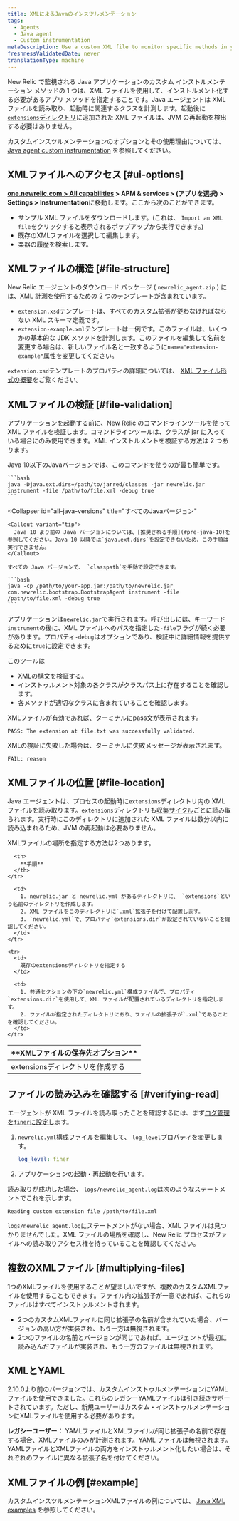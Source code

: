 ```yaml
---
title: XMLによるJavaのインスツルメンテーション
tags:
  - Agents
  - Java agent
  - Custom instrumentation
metaDescription: Use a custom XML file to monitor specific methods in your Java app without modifying code in New Relic.
freshnessValidatedDate: never
translationType: machine
---
```


New Relic で監視される Java アプリケーションのカスタム インストルメンテーション メソッドの 1 つは、XML ファイルを使用して、インストルメント化する必要があるアプリ メソッドを指定することです。Java エージェントは XML ファイルを読み取り、起動時に関連するクラスを計測します。起動後に[`extensions`ディレクトリ](#file-location)に追加された XML ファイルは、JVM の再起動を検出する必要はありません。

カスタムインスツルメンテーションのオプションとその使用理由については、 [Java agent custom instrumentation](/docs/agents/java-agent/custom-instrumentation/java-custom-instrumentation) を参照してください。

## XMLファイルへのアクセス [#ui-options]

**[one.newrelic.com > All capabilities](https://one.newrelic.com/all-capabilities) > APM & services > (アプリを選択) > Settings > Instrumentation**に移動します。ここから次のことができます。

* サンプル XML ファイルをダウンロードします。(これは、 `Import an XML file`をクリックすると表示されるポップアップから実行できます。)
* 既存のXMLファイルを選択して編集します。
* 楽器の履歴を検索します。

## XMLファイルの構造 [#file-structure]

New Relic エージェントのダウンロード パッケージ ( `newrelic_agent.zip` ) には、XML 計測を使用するための 2 つのテンプレートが含まれています。

* `extension.xsd`テンプレートは、すべてのカスタム拡張が従わなければならない XML スキーマ定義です。
* `extension-example.xml`テンプレートは一例です。このファイルは、いくつかの基本的な JDK メソッドを計測します。このファイルを編集して名前を変更する場合は、新しいファイル名と一致するように`name="extension-example"`属性を変更してください。

`extension.xsd`テンプレートのプロパティの詳細については、 [XML ファイル形式の概要](/docs/agents/java-agent/custom-instrumentation/java-custom-instrumentation-xml-examples#file-format)をご覧ください。

## XMLファイルの検証 [#file-validation]

アプリケーションを起動する前に、New Relic のコマンドラインツールを使って XML ファイルを検証します。コマンドラインツールは、クラスが jar に入っている場合にのみ使用できます。XML インストルメントを検証する方法は 2 つあります。

<CollapserGroup>
  <Collapser
    id="pre-java-10"
    title="Java 10未満のJavaバージョン"
  >
    Java 10以下のJavaバージョンでは、このコマンドを使うのが最も簡単です。

    ```bash
    java -Djava.ext.dirs=/path/to/jarred/classes -jar newrelic.jar instrument -file /path/to/file.xml -debug true
    ```
  </Collapser>

  <Collapser
    id="all-java-versions"
    title="すべてのJavaバージョン"
  >
    <Callout variant="tip">
      Java 10 より前の Java バージョンについては、[推奨される手順](#pre-java-10)を参照してください。Java 10 以降では`java.ext.dirs`を設定できないため、この手順は実行できません。
    </Callout>

    すべての Java バージョンで、 `classpath`を手動で設定できます。

    ```bash
    java -cp /path/to/your-app.jar:/path/to/newrelic.jar com.newrelic.bootstrap.BootstrapAgent instrument -file /path/to/file.xml -debug true
    ```
  </Collapser>
</CollapserGroup>

アプリケーションは`newrelic.jar`で実行されます。呼び出しには、キーワード`instrument`の後に、XML ファイルへのパスを指定した`-file`フラグが続く必要があります。プロパティ`-debug`はオプションであり、検証中に詳細情報を提供するために`true`に設定できます。

このツールは

* XMLの構文を検証する。
* インストゥルメント対象の各クラスがクラスパス上に存在することを確認します。
* 各メソッドが適切なクラスに含まれていることを確認します。

XMLファイルが有効であれば、ターミナルにpass文が表示されます。

```
PASS: The extension at file.txt was successfully validated.
```

XMLの検証に失敗した場合は、ターミナルに失敗メッセージが表示されます。

```
FAIL: reason
```

## XMLファイルの位置 [#file-location]

Java エージェントは、プロセスの起動時に`extensions`ディレクトリ内の XML ファイルを読み取ります。`extensions`ディレクトリも[収集サイクル](/docs/accounts-partnerships/education/getting-started-new-relic/glossary#harvest-cycle)ごとに読み取られます。実行時にこのディレクトリに追加された XML ファイルは数分以内に読み込まれるため、JVM の再起動は必要ありません。

XMLファイルの場所を指定する方法は2つあります。

<table>
  <thead>
    <tr>
      <th width={200}>
        **XMLファイルの保存先オプション**
      </th>

      <th>
        **手順**
      </th>
    </tr>
  </thead>

  <tbody>
    <tr>
      <td>
        extensionsディレクトリを作成する
      </td>

      <td>
        1. newrelic.jar と newrelic.yml があるディレクトリに、 `extensions`という名前のディレクトリを作成します。
        2. XML ファイルをこのディレクトリに`.xml`拡張子を付けて配置します。
        3. `newrelic.yml`で、プロパティ`extensions.dir`が設定されていないことを確認してください。
      </td>
    </tr>

    <tr>
      <td>
        既存のextensionsディレクトリを指定する
      </td>

      <td>
        1. 共通セクションの下の`newrelic.yml`構成ファイルで、プロパティ`extensions.dir`を使用して、XML ファイルが配置されているディレクトリを指定します。
        2. ファイルが指定されたディレクトリにあり、ファイルの拡張子が`.xml`であることを確認してください。
      </td>
    </tr>
  </tbody>
</table>

## ファイルの読み込みを確認する [#verifying-read]

エージェントが XML ファイルを読み取ったことを確認するには、まず[ログ管理を`finer`に設定し](/docs/java/java-kb-101)ます。

1. `newrelic.yml`構成ファイルを編集して、 `log_level`プロパティを変更します。

   ```yml
   log_level: finer
   ```

2. アプリケーションの起動・再起動を行います。

読み取りが成功した場合、 `logs/newrelic_agent.log`は次のようなステートメントでこれを示します。

```
Reading custom extension file /path/to/file.xml
```

`logs/newrelic_agent.log`にステートメントがない場合、XML ファイルは見つかりませんでした。XML ファイルの場所を確認し、New Relic プロセスがファイルへの読み取りアクセス権を持っていることを確認してください。

## 複数のXMLファイル [#multiplying-files]

1つのXMLファイルを使用することが望ましいですが、複数のカスタムXMLファイルを使用することもできます。ファイル内の拡張子が一意であれば、これらのファイルはすべてインストゥルメントされます。

* 2つのカスタムXMLファイルに同じ拡張子の名前が含まれていた場合、バージョンの高い方が実装され、もう一方は無視されます。
* 2つのファイルの名前とバージョンが同じであれば、エージェントが最初に読み込んだファイルが実装され、もう一方のファイルは無視されます。

## XMLとYAML

2.10.0より前のバージョンでは、カスタムインストゥルメンテーションにYAMLファイルを使用できました。これらのレガシーYAMLファイルは引き続きサポートされています。ただし、新規ユーザーはカスタム・インストゥルメンテーションにXMLファイルを使用する必要があります。

**レガシーユーザー：** YAMLファイルとXMLファイルが同じ拡張子の名前で存在する場合、XMLファイルのみが計測されます。YAML ファイルは無視されます。YAMLファイルとXMLファイルの両方をインストゥルメント化したい場合は、それぞれのファイルに異なる拡張子名を付けてください。

## XMLファイルの例 [#example]

カスタムインスツルメンテーションXMLファイルの例については、 [Java XML examples](/docs/java/custom-xml-examples) を参照してください。